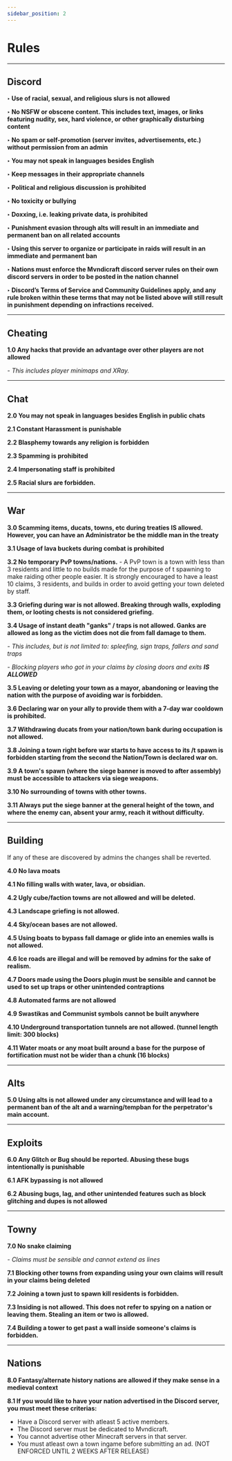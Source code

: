 ```yaml
---
sidebar_position: 2
---
```


# Rules

-----------
**Discord**
-----------
**‣ Use of racial, sexual, and religious slurs is not allowed**

**‣ No NSFW or obscene content. This includes text, images, or links featuring nudity, sex, hard violence, or other graphically disturbing content**

**‣ No spam or self-promotion (server invites, advertisements, etc.) without permission from an admin**

**‣ You may not speak in languages besides English**

**‣ Keep messages in their appropriate channels**

**‣ Political and religious discussion is prohibited**

**‣ No toxicity or bullying**

**‣ Doxxing, i.e. leaking private data, is prohibited**

**‣ Punishment evasion through alts will result in an immediate and permanent ban on all related accounts**

**‣ Using this server to organize or participate in raids will result in an immediate and permanent ban**

**‣ Nations must enforce the Mvndicraft discord server rules on their own discord servers in order to be posted in the nation channel**

**‣ Discord’s Terms of Service and Community Guidelines apply, and any rule broken within these terms that may not be listed above will still result in punishment depending on infractions received.**

------------
**Cheating**
------------
**1.0 Any hacks that provide an advantage over other players are not allowed**

_- This includes player minimaps and XRay._


--------
**Chat**
--------
**2.0 You may not speak in languages besides English in public chats**

**2.1 Constant Harassment is punishable**

**2.2 Blasphemy towards any religion is forbidden**

**2.3 Spamming is prohibited**

**2.4 Impersonating staff is prohibited**

**2.5 Racial slurs are forbidden.**

-------
**War**
-------
**3.0 Scamming items, ducats, towns, etc during treaties IS allowed. However, you can have an Administrator be the middle man in the treaty**

**3.1 Usage of lava buckets during combat is prohibited**

**3.2 No temporary PvP towns/nations.**
    - A PvP town is a town with less than 3 residents and little to no builds made for the purpose of t spawning to make raiding other people easier. It is strongly encouraged to have a least 10 claims, 3 residents, and builds in order to avoid getting your town deleted by staff.

**3.3 Griefing during war is not allowed. Breaking through walls, exploding them, or looting chests is not considered griefing.**

**3.4 Usage of instant death "ganks" / traps is not allowed. Ganks are allowed as long as the victim does not die from fall damage to them.**

_- This includes, but is not limited to: spleefing, sign traps, fallers and sand traps_

_- Blocking players who got in your claims by closing doors and exits **IS ALLOWED**_

**3.5 Leaving or deleting your town as a mayor, abandoning or leaving the nation with the purpose of avoiding war is forbidden.**

**3.6 Declaring war on your ally to provide them with a 7-day war cooldown is prohibited.**

**3.7 Withdrawing ducats from your nation/town bank during occupation is not allowed.**

**3.8 Joining a town right before war starts to have access to its /t spawn is forbidden starting from the second the Nation/Town is declared war on.**

**3.9 A town's spawn (where the siege banner is moved to after assembly) must be accessible to attackers via siege weapons.**

**3.10 No surrounding of towns with other towns.**

**3.11 Always put the siege banner at the general height of the town, and where the enemy can, absent your army, reach it without difficulty.**

------------
**Building**
------------

If any of these are discovered by admins the changes shall be reverted.

**4.0 No lava moats**


**4.1 No filling walls with water, lava, or obsidian.**


**4.2 Ugly cube/faction towns are not allowed and will be deleted.**


**4.3 Landscape griefing is not allowed.**


**4.4 Sky/ocean bases are not allowed.**


**4.5 Using boats to bypass fall damage or glide into an enemies walls is not allowed.**


**4.6 Ice roads are illegal and will be removed by admins for the sake of realism.**


**4.7 Doors made using the Doors plugin must be sensible and cannot be used to set up traps or other unintended contraptions**


**4.8 Automated farms are not allowed**

**4.9 Swastikas and Communist symbols cannot be built anywhere**

**4.10 Underground transportation tunnels are not allowed. (tunnel length limit: 300 blocks)**

**4.11 Water moats or any moat built around a base for the purpose of fortification must not be wider than a chunk (16 blocks)**



---------------
**Alts**
---------------
**5.0 Using alts is not allowed under any circumstance and will lead to a permanent ban of the alt and a warning/tempban for the perpetrator's main account.**

------------
**Exploits**
------------
**6.0 Any Glitch or Bug should be reported. Abusing these bugs intentionally is punishable**

**6.1 AFK bypassing is not allowed**

**6.2 Abusing bugs, lag, and other unintended features such as block glitching and dupes is not allowed**

---------
**Towny**
---------
**7.0 No snake claiming**

_- Claims must be sensible and cannot extend as lines_

**7.1 Blocking other towns from expanding using your own claims will result in your claims being deleted**

**7.2 Joining a town just to spawn kill residents is forbidden.**

**7.3 Insiding is not allowed. This does not refer to spying on a nation or leaving them. Stealing an item or two is allowed.**

**7.4 Building a tower to get past a wall inside someone's claims is forbidden.**


---------
**Nations**
---------

**8.0 Fantasy/alternate history nations are allowed if they make sense in a medieval context**

**8.1 If you would like to have your nation advertised in the Discord server, you must meet these criterias:**
 - Have a Discord server with atleast 5 active members.
 - The Discord server must be dedicated to Mvndicraft.
 - You cannot advertise other Minecraft servers in that server.
 - You must atleast own a town ingame before submitting an ad. (NOT ENFORCED UNTIL 2 WEEKS AFTER RELEASE)